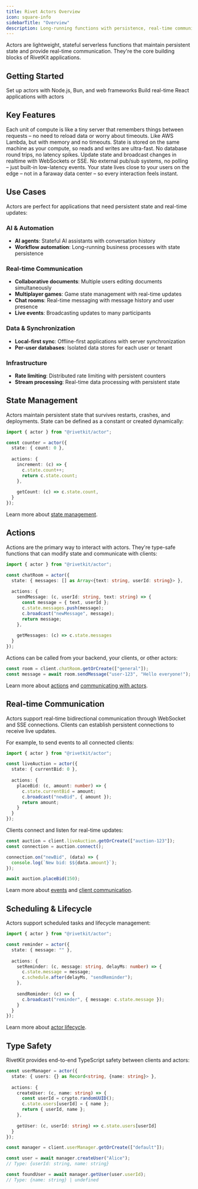 ```yaml
---
title: Rivet Actors Overview
icon: square-info
sidebarTitle: "Overview"
description: Long-running functions with persistence, real-time communication, and hibernation
---
```


Actors are lightweight, stateful serverless functions that maintain persistent state and provide real-time communication. They're the core building blocks of RivetKit applications.

## Getting Started

<CardGroup cols={2}>
<Card title="Backend Quickstart" href="/actors/quickstart-backend" icon="server" arrow horizontal>
  Set up actors with Node.js, Bun, and web frameworks
</Card>
<Card title="React Quickstart" href="/actors/quickstart-react" icon="react" arrow horizontal>
  Build real-time React applications with actors
</Card>
</CardGroup>

## Key Features

<CardGroup cols={2}>
<Card title="Long-Lived, Stateful Compute" icon="microchip">
  Each unit of compute is like a tiny server that remembers things between requests – no need to reload data or worry about timeouts. Like AWS Lambda, but with memory and no timeouts.
</Card>
<Card title="Blazing-Fast Reads & Writes" icon="bolt">
  State is stored on the same machine as your compute, so reads and writes are ultra-fast. No database round trips, no latency spikes.
</Card>
<Card title="Realtime, Made Simple" icon="tower-broadcast">
  Update state and broadcast changes in realtime with WebSockets or SSE. No external pub/sub systems, no polling – just built-in low-latency events.
</Card>
<Card title="Store Data Near Your Users" icon="globe">
  Your state lives close to your users on the edge – not in a faraway data center – so every interaction feels instant.
</Card>
</CardGroup>


## Use Cases

Actors are perfect for applications that need persistent state and real-time updates:

### AI & Automation
- **AI agents**: Stateful AI assistants with conversation history
- **Workflow automation**: Long-running business processes with state persistence

### Real-time Communication
- **Collaborative documents**: Multiple users editing documents simultaneously
- **Multiplayer games**: Game state management with real-time updates
- **Chat rooms**: Real-time messaging with message history and user presence
- **Live events**: Broadcasting updates to many participants

### Data & Synchronization
- **Local-first sync**: Offline-first applications with server synchronization
- **Per-user databases**: Isolated data stores for each user or tenant

### Infrastructure
- **Rate limiting**: Distributed rate limiting with persistent counters
- **Stream processing**: Real-time data processing with persistent state

## State Management

Actors maintain persistent state that survives restarts, crashes, and deployments. State can be defined as a constant or created dynamically:

```typescript
import { actor } from "@rivetkit/actor";

const counter = actor({
  state: { count: 0 },
  
  actions: {
    increment: (c) => {
      c.state.count++;
      return c.state.count;
    },
    
    getCount: (c) => c.state.count,
  }
});
```

Learn more about [state management](/actors/state).

## Actions

Actions are the primary way to interact with actors. They're type-safe functions that can modify state and communicate with clients:

```typescript
import { actor } from "@rivetkit/actor";

const chatRoom = actor({
  state: { messages: [] as Array<{text: string, userId: string}> },
  
  actions: {
    sendMessage: (c, userId: string, text: string) => {
      const message = { text, userId };
      c.state.messages.push(message);
      c.broadcast("newMessage", message);
      return message;
    },
    
    getMessages: (c) => c.state.messages
  }
});
```

Actions can be called from your backend, your clients, or other actors:

```typescript
const room = client.chatRoom.getOrCreate(["general"]);
const message = await room.sendMessage("user-123", "Hello everyone!");
```

Learn more about [actions](/actors/actions) and [communicating with actors](/actors/communicating-with-actors).

## Real-time Communication

Actors support real-time bidirectional communication through WebSocket and SSE connections. Clients can establish persistent connections to receive live updates.

For example, to send events to all connected clients:

```typescript
import { actor } from "@rivetkit/actor";

const liveAuction = actor({
  state: { currentBid: 0 },
  
  actions: {
    placeBid: (c, amount: number) => {
      c.state.currentBid = amount;
      c.broadcast("newBid", { amount });
      return amount;
    }
  }
});
```

Clients connect and listen for real-time updates:

```typescript
const auction = client.liveAuction.getOrCreate(["auction-123"]);
const connection = auction.connect();

connection.on("newBid", (data) => {
  console.log(`New bid: $${data.amount}`);
});

await auction.placeBid(150);
```

Learn more about [events](/actors/events) and [client communication](/actors/communicating-with-actors).

## Scheduling & Lifecycle

Actors support scheduled tasks and lifecycle management:

```typescript
import { actor } from "@rivetkit/actor";

const reminder = actor({
  state: { message: "" },
  
  actions: {
    setReminder: (c, message: string, delayMs: number) => {
      c.state.message = message;
      c.schedule.after(delayMs, "sendReminder");
    },
    
    sendReminder: (c) => {
      c.broadcast("reminder", { message: c.state.message });
    }
  }
});
```

Learn more about [actor lifecycle](/actors/lifecycle).

## Type Safety

RivetKit provides end-to-end TypeScript safety between clients and actors:

<CodeGroup>

```typescript Actor
const userManager = actor({
  state: { users: {} as Record<string, {name: string}> },
  
  actions: {
    createUser: (c, name: string) => {
      const userId = crypto.randomUUID();
      c.state.users[userId] = { name };
      return { userId, name };
    },
    
    getUser: (c, userId: string) => c.state.users[userId]
  }
});
```

```typescript Client
const manager = client.userManager.getOrCreate(["default"]);

const user = await manager.createUser("Alice");
// Type: {userId: string, name: string}

const foundUser = await manager.getUser(user.userId);
// Type: {name: string} | undefined
```

</CodeGroup>

